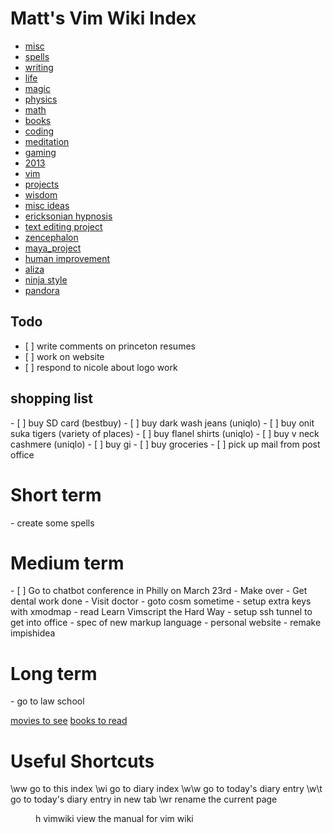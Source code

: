 = Matt's Vim Wiki Index =

* [[misc]]
* [[spells]]
* [[writing]]
* [[life]]
* [[magic]]
* [[physics]]
* [[math]]
* [[books]]
* [[coding]]
* [[meditation]]
* [[gaming]]
* [[2013]]
* [[vim]]
* [[projects]]
* [[wisdom]]
* [[misc ideas]]
* [[ericksonian hypnosis]]
* [[text editing project]]
* [[zencephalon]]
* [[maya_project]]
* [[human improvement]]
* [[aliza]]
* [[ninja style]]
* [[pandora]]

== Todo ==
* [ ] write comments on princeton resumes
* [ ] work on website
* [ ] respond to nicole about logo work


== shopping list ==
- [ ] buy SD card (bestbuy)
- [ ] buy dark wash jeans (uniqlo)
- [ ] buy onit suka tigers (variety of places)
- [ ] buy flanel shirts (uniqlo)
- [ ] buy v neck cashmere (uniqlo)
- [ ] buy gi
- [ ] buy groceries
- [ ] pick up mail from post office

= Short term =
- create some spells

= Medium term = 
- [ ] Go to chatbot conference in Philly on March 23rd
- Make over
- Get dental work done
- Visit doctor
- goto cosm sometime
- setup extra keys with xmodmap
- read Learn Vimscript the Hard Way
- setup ssh tunnel to get into office
- spec of new markup language
- personal website
- remake impishidea

= Long term = 
- go to law school

[[movies to see]]
[[books to read]]

= Useful Shortcuts =

\ww             go to this index
\wi             go to diary index
\w\w            go to today's diary entry
\w\t            go to today's diary entry in new tab
\wr             rename the current page
:h vimwiki      view the manual for vim wiki

